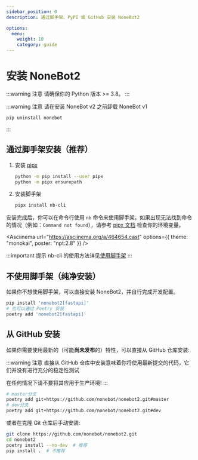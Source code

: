 ```yaml
---
sidebar_position: 0
description: 通过脚手架、PyPI 或 GitHub 安装 NoneBot2

options:
  menu:
    weight: 10
    category: guide
---
```



# 安装 NoneBot2

:::warning 注意
请确保你的 Python 版本 >= 3.8。
:::

:::warning 注意
请在安装 NoneBot v2 之前卸载 NoneBot v1

```bash
pip uninstall nonebot
```

:::

## 通过脚手架安装（推荐）

1. 安装 [pipx](https://pypa.github.io/pipx/)

   ```bash
   python -m pip install --user pipx
   python -m pipx ensurepath
   ```

2. 安装脚手架

   ```bash
   pipx install nb-cli
   ```

安装完成后，你可以在命令行使用 `nb` 命令来使用脚手架。如果出现无法找到命令的情况（例如：`Command not found`），请参考 [pipx 文档](https://pypa.github.io/pipx/) 检查你的环境变量。

<Asciinema
  url="https://asciinema.org/a/464654.cast"
  options={{ theme: "monokai", poster: "npt:2.8" }}
/>

:::important 提示
nb-cli 的使用方法详见[使用脚手架](./nb-cli.md)
:::

## 不使用脚手架（纯净安装）

如果你不想使用脚手架，可以直接安装 NoneBot2，并自行完成开发配置。

```bash
pip install 'nonebot2[fastapi]'
# 也可以通过 Poetry 安装
poetry add 'nonebot2[fastapi]'
```

## 从 GitHub 安装

如果你需要使用最新的（可能**尚未发布**的）特性，可以直接从 GitHub 仓库安装:

:::warning 注意
直接从 GitHub 仓库中安装意味着你将使用最新提交的代码，它们并没有进行充分的稳定性测试

在任何情况下请不要将其应用于生产环境!
:::

```bash title="Install From GitHub"
# master分支
poetry add git+https://github.com/nonebot/nonebot2.git#master
# dev分支
poetry add git+https://github.com/nonebot/nonebot2.git#dev
```

或者在克隆 Git 仓库后手动安装:

```bash
git clone https://github.com/nonebot/nonebot2.git
cd nonebot2
poetry install --no-dev  # 推荐
pip install .  # 不推荐
```
